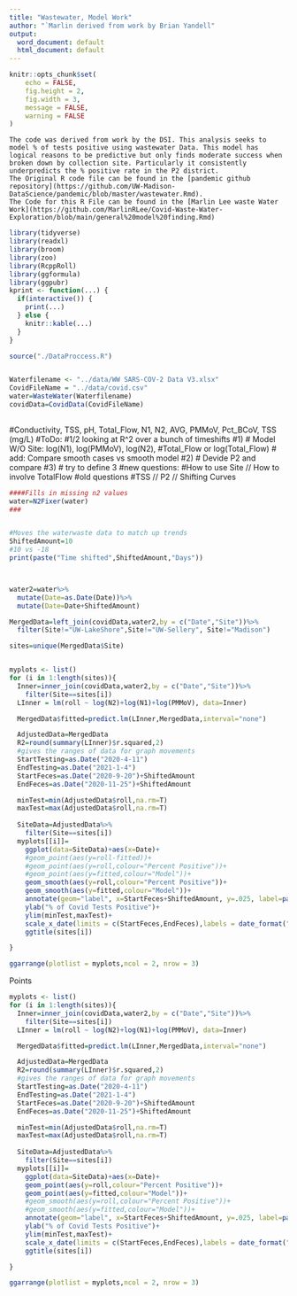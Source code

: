 ```yaml
---
title: "Wastewater, Model Work"
author: "`Marlin derived from work by Brian Yandell"
output:
  word_document: default
  html_document: default
---
```


```r
knitr::opts_chunk$set(
	echo = FALSE,
	fig.height = 2,
	fig.width = 3,
	message = FALSE,
	warning = FALSE
)
```

```
The code was derived from work by the DSI. This analysis seeks to model % of tests positive using wastewater Data. This model has logical reasons to be predictive but only finds moderate success when broken down by collection site. Particularly it consistently underpredicts the % positive rate in the P2 district.
The Original R code file can be found in the [pandemic github repository](https://github.com/UW-Madison-DataScience/pandemic/blob/master/wastewater.Rmd).
The Code for this R File can be found in the [Marlin Lee waste Water Work](https://github.com/MarlinRLee/Covid-Waste-Water-Exploration/blob/main/general%20model%20finding.Rmd)
```




```r
library(tidyverse)
library(readxl)
library(broom)
library(zoo)
library(RcppRoll)
library(ggformula)
library(ggpubr)
kprint <- function(...) {
  if(interactive()) {
    print(...)
  } else {
    knitr::kable(...)
  }
}
```

```r

source("./DataProccess.R")


Waterfilename <- "../data/WW SARS-COV-2 Data V3.xlsx"
CovidFileName = "../data/covid.csv"
water=WasteWater(Waterfilename)
covidData=CovidData(CovidFileName)
  
```

#Conductivity, TSS, pH, Total_Flow, N1, N2, AVG, PMMoV, Pct_BCoV, TSS (mg/L)
#ToDo:
#1/2 looking at R^2 over a bunch of timeshifts
#1)
# Model W/O Site: log(N1), log(PMMoV), log(N2), #Total_Flow or log(Total_Flow)
# add: Compare smooth cases vs smooth model
#2)
# Devide P2 and compare
#3)
# try to define 3
#new questions:
#How to use Site // How to involve TotalFlow
#old questions
#TSS // P2 // Shifting
Curves

```r
####Fills in missing n2 values
water=N2Fixer(water)
###


#Moves the waterwaste data to match up trends
ShiftedAmount=10
#10 vs -18
print(paste("Time shifted",ShiftedAmount,"Days"))



water2=water%>%
  mutate(Date=as.Date(Date))%>%
  mutate(Date=Date+ShiftedAmount)

MergedData=left_join(covidData,water2,by = c("Date","Site"))%>%
  filter(Site!="UW-LakeShore",Site!="UW-Sellery", Site!="Madison")

sites=unique(MergedData$Site)


myplots <- list()
for (i in 1:length(sites)){
  Inner=inner_join(covidData,water2,by = c("Date","Site"))%>%
    filter(Site==sites[i])
  LInner = lm(roll ~ log(N2)+log(N1)+log(PMMoV), data=Inner)

  MergedData$fitted=predict.lm(LInner,MergedData,interval="none")

  AdjustedData=MergedData
  R2=round(summary(LInner)$r.squared,2)
  #gives the ranges of data for graph movements
  StartTesting=as.Date("2020-4-11")
  EndTesting=as.Date("2021-1-4")
  StartFeces=as.Date("2020-9-20")+ShiftedAmount
  EndFeces=as.Date("2020-11-25")+ShiftedAmount

  minTest=min(AdjustedData$roll,na.rm=T)
  maxTest=max(AdjustedData$roll,na.rm=T)
  
  SiteData=AdjustedData%>%
    filter(Site==sites[i])
  myplots[[i]]=
    ggplot(data=SiteData)+aes(x=Date)+
    #geom_point(aes(y=roll-fitted))+
    #geom_point(aes(y=roll,colour="Percent Positive"))+
    #geom_point(aes(y=fitted,colour="Model"))+
    geom_smooth(aes(y=roll,colour="Percent Positive"))+
    geom_smooth(aes(y=fitted,colour="Model"))+
    annotate(geom="label", x=StartFeces+ShiftedAmount, y=.025, label=paste("R^2:",R2), color="red")+
    ylab("% of Covid Tests Positive")+
    ylim(minTest,maxTest)+
    scale_x_date(limits = c(StartFeces,EndFeces),labels = date_format("%b"))+
    ggtitle(sites[i])

}

ggarrange(plotlist = myplots,ncol = 2, nrow = 3)

```

Points

```r

myplots <- list()
for (i in 1:length(sites)){
  Inner=inner_join(covidData,water2,by = c("Date","Site"))%>%
    filter(Site==sites[i])
  LInner = lm(roll ~ log(N2)+log(N1)+log(PMMoV), data=Inner)

  MergedData$fitted=predict.lm(LInner,MergedData,interval="none")

  AdjustedData=MergedData
  R2=round(summary(LInner)$r.squared,2)
  #gives the ranges of data for graph movements
  StartTesting=as.Date("2020-4-11")
  EndTesting=as.Date("2021-1-4")
  StartFeces=as.Date("2020-9-20")+ShiftedAmount
  EndFeces=as.Date("2020-11-25")+ShiftedAmount

  minTest=min(AdjustedData$roll,na.rm=T)
  maxTest=max(AdjustedData$roll,na.rm=T)
  
  SiteData=AdjustedData%>%
    filter(Site==sites[i])
  myplots[[i]]=
    ggplot(data=SiteData)+aes(x=Date)+
    geom_point(aes(y=roll,colour="Percent Positive"))+
    geom_point(aes(y=fitted,colour="Model"))+
    #geom_smooth(aes(y=roll,colour="Percent Positive"))+
    #geom_smooth(aes(y=fitted,colour="Model"))+
    annotate(geom="label", x=StartFeces+ShiftedAmount, y=.025, label=paste("R^2:",R2), color="red")+
    ylab("% of Covid Tests Positive")+
    ylim(minTest,maxTest)+
    scale_x_date(limits = c(StartFeces,EndFeces),labels = date_format("%b"))+
    ggtitle(sites[i])

}

ggarrange(plotlist = myplots,ncol = 2, nrow = 3)
```